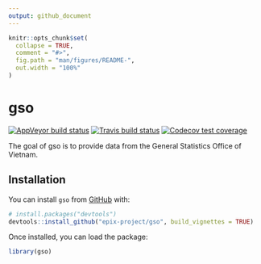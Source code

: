 ```yaml
---
output: github_document
---
```


<!-- README.md is generated from README.Rmd. Please edit that file -->

```r
knitr::opts_chunk$set(
  collapse = TRUE,
  comment = "#>",
  fig.path = "man/figures/README-",
  out.width = "100%"
)
```
# gso

<!-- badges: start -->
[![AppVeyor build status](https://ci.appveyor.com/api/projects/status/github/epix-project/gso?branch=master&svg=true)](https://ci.appveyor.com/project/epix-project/gso)
[![Travis build status](https://travis-ci.org/epix-project/gso.svg?branch=master)](https://travis-ci.org/epix-project/gso)
[![Codecov test coverage](https://codecov.io/gh/epix-project/gso/branch/master/graph/badge.svg)](https://codecov.io/gh/epix-project/gso?branch=master)
<!-- badges: end -->

The goal of gso is to provide data from the General Statistics Office of Vietnam.

## Installation

You can install `gso` from [GitHub](https://github.com/epix-project/gso) with:

```r
# install.packages("devtools")
devtools::install_github("epix-project/gso", build_vignettes = TRUE)
```

Once installed, you can load the package:

```r
library(gso)
```
